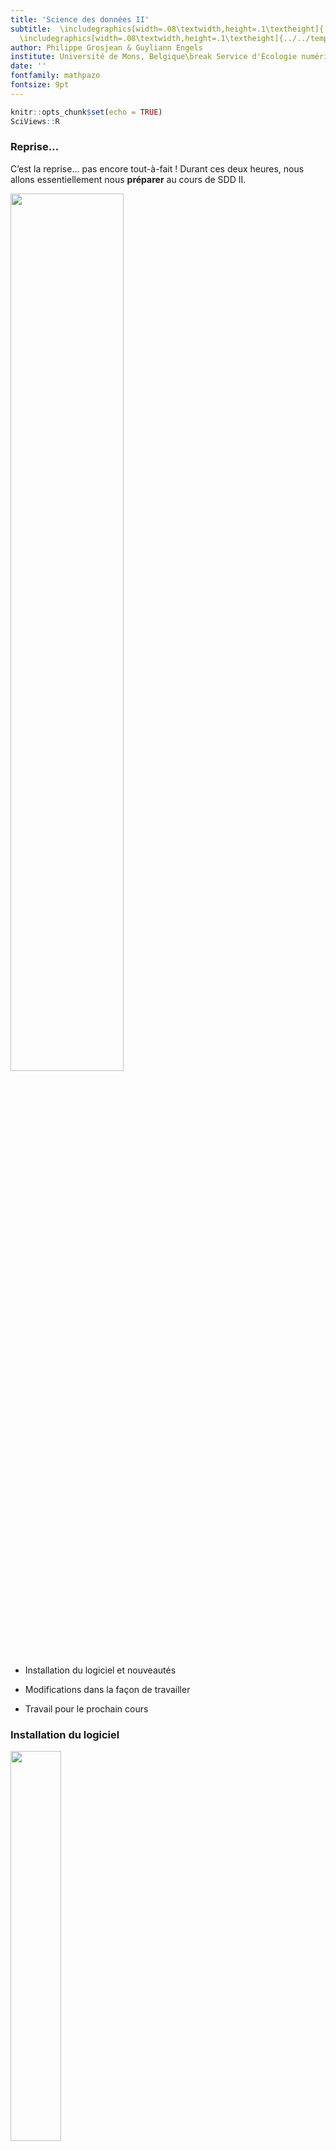 ```yaml
---
title: 'Science des données II'
subtitle:  \includegraphics[width=.08\textwidth,height=.1\textheight]{../../template/biodatascience.png}
  \includegraphics[width=.08\textwidth,height=.1\textheight]{../../template/SciViews-logo.pdf} \vfill Reprise et installation du logiciel
author: Philippe Grosjean & Guyliann Engels 
institute: Université de Mons, Belgique\break Service d'Écologie numérique\break \includegraphics[width=.08\textwidth,height=.1\textheight]{../../template/EcoNum-logo.pdf} \break \url{https://wp.sciviews.org} \break \url{sdd@sciviews.org}
date: ''
fontfamily: mathpazo
fontsize: 9pt
---
```


```r
knitr::opts_chunk$set(echo = TRUE)
SciViews::R
```

### Reprise...

C'est la reprise... pas encore tout-à-fait ! Durant ces deux heures, nous allons essentiellement nous **préparer** au cours de SDD II.

\center

![](figures/start.jpg){width="60%"}

-   Installation du logiciel et nouveautés

-   Modifications dans la façon de travailler

-   Travail pour le prochain cours

### Installation du logiciel

\center

![](figures/saturncloud.png){width="40%"}

Cette année-ci, nous utiliserons la **SciViews Box 2023**, toujours dans le Cloud avec **Saturn Cloud**. Mais il y a deux changements notables :

1.  Nous utiliserons une ressource dans l'organisation **EcoNum** pour le cours (frais pris en charge par le labo)

2.  Votre forfait gratuit passe de 30h à 150h/mois.

Cliquez sur le bouton bleu **RStudio** en haut à droite pour les instructions d'installation (nous allons le faire ensemble).

### Nouveauté : `tabularise()`

-   Avec `SciViews::R` et `chart()` vous obteniez déjà de beaux graphiques

-   Maintenant `tabularise()` vous permet aussi d'obtenir de belles tables (démo...) !

![](figures/tabularise.png)

### Changements dans la gestion des séances

\center

![](figures/change.jpg){width="40%"}

-   **Séances assimilées à des TP**. Obligatoires. Cela ne change pas.
-   **Planning du travail** dans le cours (voir section [planning des séances](https://wp.sciviews.org/sdd-umons2/?iframe=wp.sciviews.org/sdd-umons2-2023/planning-des-s%25C3%25A9ances.html)). *Plus de message de rappel sur la matière à étudier, etc.*
-   **Deux interrogations et un challenge** par AA (quadrimestre). Répartition des points (voir [plan de cours](https://github.com/BioDataScience-Course/BioDataScience-Common/tree/2023-2024/docs/plan_de_cours/sdd2_plan_cours_2023-2024.pdf)) :
    -   25% des points pour les exercices (5% H5P-Shiny-Learnr, 20% challenge)
    -   25% des points pour les projets (5% individuels, 20% de groupe)
    -   25% première interrogation
    -   25% seconde interrogation

### Préparation pour le prochain cours

\center

![](figures/notes.jpg){width="40%"}

-   Revoir ce qui n'était pas compris

-   Se mettre à jour pour ceux qui ne le sont pas

-   Préparer **tout** le module 1

**Ressources utiles :**

-   Site web du cours : <http://bds.sciviews.org/>
-   Cette présentation : <https://github.com/BioDataScience-Course/sdd_lessons/tree/2023-2024/B00/presentations>
